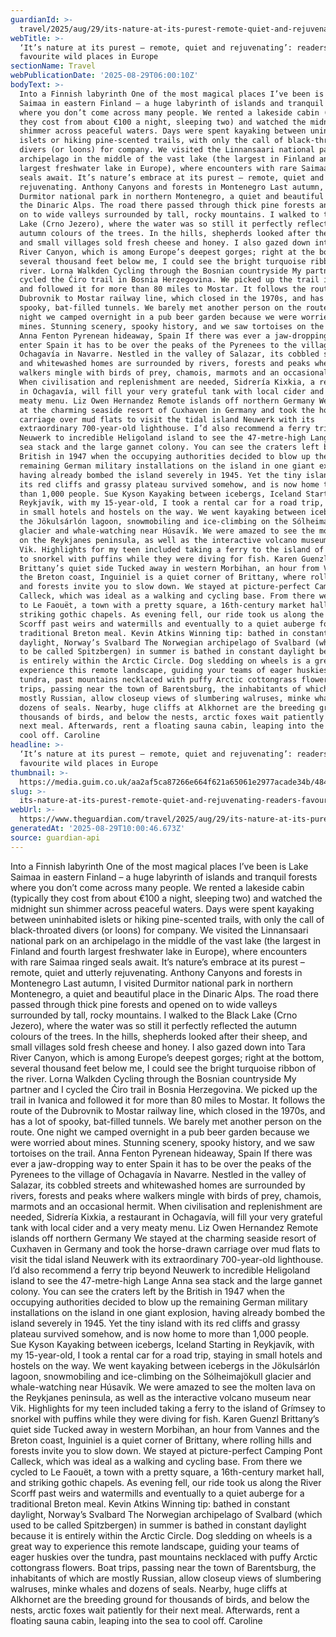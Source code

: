 ```yaml
---
guardianId: >-
  travel/2025/aug/29/its-nature-at-its-purest-remote-quiet-and-rejuvenating-readers-favourite-wild-places-in-europe
webTitle: >-
  ‘It’s nature at its purest – remote, quiet and rejuvenating’: readers’
  favourite wild places in Europe
sectionName: Travel
webPublicationDate: '2025-08-29T06:00:10Z'
bodyText: >-
  Into a Finnish labyrinth One of the most magical places I’ve been is Lake
  Saimaa in eastern Finland – a huge labyrinth of islands and tranquil forests
  where you don’t come across many people. We rented a lakeside cabin (typically
  they cost from about €100 a night, sleeping two) and watched the midnight sun
  shimmer across peaceful waters. Days were spent kayaking between uninhabited
  islets or hiking pine-scented trails, with only the call of black-throated
  divers (or loons) for company. We visited the Linnansaari national park on an
  archipelago in the middle of the vast lake (the largest in Finland and fourth
  largest freshwater lake in Europe), where encounters with rare Saimaa ringed
  seals await. It’s nature’s embrace at its purest – remote, quiet and utterly
  rejuvenating. Anthony Canyons and forests in Montenegro Last autumn, I visited
  Durmitor national park in northern Montenegro, a quiet and beautiful place in
  the Dinaric Alps. The road there passed through thick pine forests and opened
  on to wide valleys surrounded by tall, rocky mountains. I walked to the Black
  Lake (Crno Jezero), where the water was so still it perfectly reflected the
  autumn colours of the trees. In the hills, shepherds looked after their sheep,
  and small villages sold fresh cheese and honey. I also gazed down into Tara
  River Canyon, which is among Europe’s deepest gorges; right at the bottom,
  several thousand feet below me, I could see the bright turquoise ribbon of the
  river. Lorna Walkden Cycling through the Bosnian countryside My partner and I
  cycled the Ćiro trail in Bosnia Herzegovina. We picked up the trail in Ivanica
  and followed it for more than 80 miles to Mostar. It follows the route of the
  Dubrovnik to Mostar railway line, which closed in the 1970s, and has a lot of
  spooky, bat-filled tunnels. We barely met another person on the route. One
  night we camped overnight in a pub beer garden because we were worried about
  mines. Stunning scenery, spooky history, and we saw tortoises on the trail.
  Anna Fenton Pyrenean hideaway, Spain If there was ever a jaw-dropping way to
  enter Spain it has to be over the peaks of the Pyrenees to the village of
  Ochagavía in Navarre. Nestled in the valley of Salazar, its cobbled streets
  and whitewashed homes are surrounded by rivers, forests and peaks where
  walkers mingle with birds of prey, chamois, marmots and an occasional hermit.
  When civilisation and replenishment are needed, Sidrería Kixkia, a restaurant
  in Ochagavía, will fill your very grateful tank with local cider and a very
  meaty menu. Liz Owen Hernandez Remote islands off northern Germany We stayed
  at the charming seaside resort of Cuxhaven in Germany and took the horse-drawn
  carriage over mud flats to visit the tidal island Neuwerk with its
  extraordinary 700-year-old lighthouse. I’d also recommend a ferry trip beyond
  Neuwerk to incredible Heligoland island to see the 47-metre-high Lange Anna
  sea stack and the large gannet colony. You can see the craters left by the
  British in 1947 when the occupying authorities decided to blow up the
  remaining German military installations on the island in one giant explosion,
  having already bombed the island severely in 1945. Yet the tiny island with
  its red cliffs and grassy plateau survived somehow, and is now home to more
  than 1,000 people. Sue Kyson Kayaking between icebergs, Iceland Starting in
  Reykjavík, with my 15-year-old, I took a rental car for a road trip, staying
  in small hotels and hostels on the way. We went kayaking between icebergs in
  the Jökulsárlón lagoon, snowmobiling and ice-climbing on the Sólheimajökull
  glacier and whale-watching near Húsavík. We were amazed to see the molten lava
  on the Reykjanes peninsula, as well as the interactive volcano museum near
  Vik. Highlights for my teen included taking a ferry to the island of Grímsey
  to snorkel with puffins while they were diving for fish. Karen Guenzl
  Brittany’s quiet side Tucked away in western Morbihan, an hour from Vannes and
  the Breton coast, Inguiniel is a quiet corner of Brittany, where rolling hills
  and forests invite you to slow down. We stayed at picture-perfect Camping Pont
  Calleck, which was ideal as a walking and cycling base. From there we cycled
  to Le Faouët, a town with a pretty square, a 16th-century market hall, and
  striking gothic chapels. As evening fell, our ride took us along the River
  Scorff past weirs and watermills and eventually to a quiet auberge for a
  traditional Breton meal. Kevin Atkins Winning tip: bathed in constant
  daylight, Norway’s Svalbard The Norwegian archipelago of Svalbard (which used
  to be called Spitzbergen) in summer is bathed in constant daylight because it
  is entirely within the Arctic Circle. Dog sledding on wheels is a great way to
  experience this remote landscape, guiding your teams of eager huskies over the
  tundra, past mountains necklaced with puffy Arctic cottongrass flowers. Boat
  trips, passing near the town of Barentsburg, the inhabitants of which are
  mostly Russian, allow closeup views of slumbering walruses, minke whales and
  dozens of seals. Nearby, huge cliffs at Alkhornet are the breeding ground for
  thousands of birds, and below the nests, arctic foxes wait patiently for their
  next meal. Afterwards, rent a floating sauna cabin, leaping into the sea to
  cool off. Caroline
headline: >-
  ‘It’s nature at its purest – remote, quiet and rejuvenating’: readers’
  favourite wild places in Europe
thumbnail: >-
  https://media.guim.co.uk/aa2af5ca87266e664f621a65061e2977acade34b/484_0_4886_3909/500.jpg
slug: >-
  its-nature-at-its-purest-remote-quiet-and-rejuvenating-readers-favourite-wild-places-in-europe
webUrl: >-
  https://www.theguardian.com/travel/2025/aug/29/its-nature-at-its-purest-remote-quiet-and-rejuvenating-readers-favourite-wild-places-in-europe
generatedAt: '2025-08-29T10:00:46.673Z'
source: guardian-api
---
```

Into a Finnish labyrinth One of the most magical places I’ve been is Lake Saimaa in eastern Finland – a huge labyrinth of islands and tranquil forests where you don’t come across many people. We rented a lakeside cabin (typically they cost from about €100 a night, sleeping two) and watched the midnight sun shimmer across peaceful waters. Days were spent kayaking between uninhabited islets or hiking pine-scented trails, with only the call of black-throated divers (or loons) for company. We visited the Linnansaari national park on an archipelago in the middle of the vast lake (the largest in Finland and fourth largest freshwater lake in Europe), where encounters with rare Saimaa ringed seals await. It’s nature’s embrace at its purest – remote, quiet and utterly rejuvenating. Anthony Canyons and forests in Montenegro Last autumn, I visited Durmitor national park in northern Montenegro, a quiet and beautiful place in the Dinaric Alps. The road there passed through thick pine forests and opened on to wide valleys surrounded by tall, rocky mountains. I walked to the Black Lake (Crno Jezero), where the water was so still it perfectly reflected the autumn colours of the trees. In the hills, shepherds looked after their sheep, and small villages sold fresh cheese and honey. I also gazed down into Tara River Canyon, which is among Europe’s deepest gorges; right at the bottom, several thousand feet below me, I could see the bright turquoise ribbon of the river. Lorna Walkden Cycling through the Bosnian countryside My partner and I cycled the Ćiro trail in Bosnia Herzegovina. We picked up the trail in Ivanica and followed it for more than 80 miles to Mostar. It follows the route of the Dubrovnik to Mostar railway line, which closed in the 1970s, and has a lot of spooky, bat-filled tunnels. We barely met another person on the route. One night we camped overnight in a pub beer garden because we were worried about mines. Stunning scenery, spooky history, and we saw tortoises on the trail. Anna Fenton Pyrenean hideaway, Spain If there was ever a jaw-dropping way to enter Spain it has to be over the peaks of the Pyrenees to the village of Ochagavía in Navarre. Nestled in the valley of Salazar, its cobbled streets and whitewashed homes are surrounded by rivers, forests and peaks where walkers mingle with birds of prey, chamois, marmots and an occasional hermit. When civilisation and replenishment are needed, Sidrería Kixkia, a restaurant in Ochagavía, will fill your very grateful tank with local cider and a very meaty menu. Liz Owen Hernandez Remote islands off northern Germany We stayed at the charming seaside resort of Cuxhaven in Germany and took the horse-drawn carriage over mud flats to visit the tidal island Neuwerk with its extraordinary 700-year-old lighthouse. I’d also recommend a ferry trip beyond Neuwerk to incredible Heligoland island to see the 47-metre-high Lange Anna sea stack and the large gannet colony. You can see the craters left by the British in 1947 when the occupying authorities decided to blow up the remaining German military installations on the island in one giant explosion, having already bombed the island severely in 1945. Yet the tiny island with its red cliffs and grassy plateau survived somehow, and is now home to more than 1,000 people. Sue Kyson Kayaking between icebergs, Iceland Starting in Reykjavík, with my 15-year-old, I took a rental car for a road trip, staying in small hotels and hostels on the way. We went kayaking between icebergs in the Jökulsárlón lagoon, snowmobiling and ice-climbing on the Sólheimajökull glacier and whale-watching near Húsavík. We were amazed to see the molten lava on the Reykjanes peninsula, as well as the interactive volcano museum near Vik. Highlights for my teen included taking a ferry to the island of Grímsey to snorkel with puffins while they were diving for fish. Karen Guenzl Brittany’s quiet side Tucked away in western Morbihan, an hour from Vannes and the Breton coast, Inguiniel is a quiet corner of Brittany, where rolling hills and forests invite you to slow down. We stayed at picture-perfect Camping Pont Calleck, which was ideal as a walking and cycling base. From there we cycled to Le Faouët, a town with a pretty square, a 16th-century market hall, and striking gothic chapels. As evening fell, our ride took us along the River Scorff past weirs and watermills and eventually to a quiet auberge for a traditional Breton meal. Kevin Atkins Winning tip: bathed in constant daylight, Norway’s Svalbard The Norwegian archipelago of Svalbard (which used to be called Spitzbergen) in summer is bathed in constant daylight because it is entirely within the Arctic Circle. Dog sledding on wheels is a great way to experience this remote landscape, guiding your teams of eager huskies over the tundra, past mountains necklaced with puffy Arctic cottongrass flowers. Boat trips, passing near the town of Barentsburg, the inhabitants of which are mostly Russian, allow closeup views of slumbering walruses, minke whales and dozens of seals. Nearby, huge cliffs at Alkhornet are the breeding ground for thousands of birds, and below the nests, arctic foxes wait patiently for their next meal. Afterwards, rent a floating sauna cabin, leaping into the sea to cool off. Caroline
